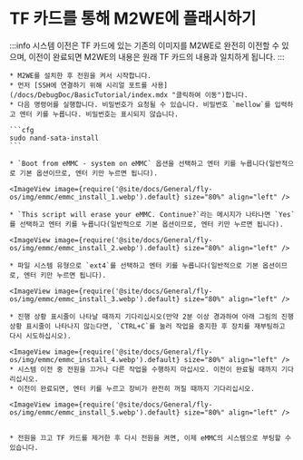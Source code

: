 
# TF 카드를 통해 M2WE에 플래시하기

:::info
시스템 이전은 TF 카드에 있는 기존의 이미지를 M2WE로 완전히 이전할 수 있으며, 이전이 완료되면 M2WE의 내용은 원래 TF 카드의 내용과 일치하게 됩니다.
:::

    * M2WE를 설치한 후 전원을 켜서 시작합니다.
    * 먼저 [SSH에 연결하기 위해 시리얼 포트를 사용](/docs/DebugDoc/BasicTutorial/index.mdx "클릭하여 이동")합니다.
    * 다음 명령어를 실행합니다. 비밀번호가 요청될 수 있습니다. 비밀번호 `mellow`를 입력하고 엔터 키를 누릅니다. 비밀번호는 표시되지 않습니다.

    ```cfg
    sudo nand-sata-install
    ```

    * `Boot from eMMC - system on eMMC` 옵션을 선택하고 엔터 키를 누릅니다(일반적으로 기본 옵션이므로, 엔터 키만 누르면 됩니다).

    <ImageView image={require('@site/docs/General/fly-os/img/emmc/emmc_install_1.webp').default} size="80%" align="left" />

    * `This script will erase your eMMC. Continue?`라는 메시지가 나타나면 `Yes`를 선택하고 엔터 키를 누릅니다(일반적으로 기본 옵션이므로, 엔터 키만 누르면 됩니다).

    <ImageView image={require('@site/docs/General/fly-os/img/emmc/emmc_install_2.webp').default} size="80%" align="left" />

    * 파일 시스템 유형으로 `ext4`를 선택하고 엔터 키를 누릅니다(일반적으로 기본 옵션이므로, 엔터 키만 누르면 됩니다).

    <ImageView image={require('@site/docs/General/fly-os/img/emmc/emmc_install_3.webp').default} size="80%" align="left" />

    * 진행 상황 표시줄이 나타날 때까지 기다리십시오(만약 2분 이상 경과하여 아래 그림의 진행 상황 표시줄이 나타나지 않는다면, `CTRL+C`를 눌러 작업을 중지한 후 장치를 재부팅하고 다시 시도하십시오).
    
    <ImageView image={require('@site/docs/General/fly-os/img/emmc/emmc_install_4.webp').default} size="80%" align="left" />
    * 시스템 이전 중 전원을 끄거나 다른 작업을 수행하지 마십시오. 이전이 완료될 때까지 기다리십시오.
    * 이전이 완료되면, 엔터 키를 누르고 장비가 완전히 꺼질 때까지 기다리십시오.

    <ImageView image={require('@site/docs/General/fly-os/img/emmc/emmc_install_5.webp').default} size="80%" align="left" />


    * 전원을 끄고 TF 카드를 제거한 후 다시 전원을 켜면, 이제 eMMC의 시스템으로 부팅할 수 있습니다.
